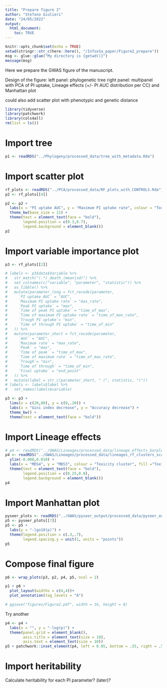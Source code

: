```yaml
---
title: "Prepare figure 2"
author: "Stefano Giulieri"
date: "24/05/2022"
output:
  html_document:
    toc: TRUE
---
```


```r
knitr::opts_chunk$set(echo = TRUE)
setwd(stringr::str_c(here::here(), "/InToxSa_paper/Figure2_prepare"))
msg <- glue::glue("My directory is {getwd()}")
message(msg)
```

Here we prepare the GWAS figure of the manuscript.

Design of the figure: left panel: phylogenetic tree right panel: multipanel with PCA of PI uptake, Lineage effects (+/- PI AUC distribution per CC) and Manhattan plot

could also add scatter plot with phenotypic and genetic distance

```r
library(tidyverse)
library(patchwork)
library(cols4all)
rm(list = ls())
```

# Import tree

```r
p1 <- readRDS("../Phylogeny/processed_data/tree_with_metadata.Rda")
```

# Import scatter plot

```r
rf_plots <- readRDS("../PCA/processed_data/RF_plots_with_CONTROLS.Rda")
p2 <- rf_plots[[4]]

p2 <- p2 +
  labs(x = "PI uptake AUC", y = "Maximum PI uptake rate", colour = "Toxicity cluster") +
  theme_bw(base_size = 11) +
  theme(text = element_text(face = "bold"),
        legend.position = c(0.3,0.7),
        legend.background = element_blank()) 
p2
```

# Import variable importance plot

```r
p3 <- rf_plots[[2]]

# labels <- p3$data$Variable %>%
#   str_match("(.*)_death_(mean|sd)") %>%
#   set_colnames(c("variable", "parameter", "statistic")) %>%
#   as_tibble() %>%
#   mutate(parameter_long = fct_recode(parameter,
#     `PI uptake AUC` = "AUC",
#     `Maximum PI uptake rate` = "max_rate",
#     `Peak PI uptake` = "max",
#     `Time of peak PI uptake` = "time_of_max",
#     `Time of maximum PI uptake rate` = "time_of_max_rate",
#     `Trough PI uptake`= "min",
#     `Time of through PI uptake` = "time_of_min"
#   )) %>%
#   mutate(parameter_short = fct_recode(parameter,
#     `AUC` = "AUC",
#     `Maximum rate` = "max_rate",
#     `Peak` = "max",
#     `Time of peak` = "time_of_max",
#     `Time of maximum rate` = "time_of_max_rate",
#     `Trough`= "min",
#     `Time of through` = "time_of_min",
#     `Final uptake` = "end_point"
#   )) %>%
#   mutate(label = str_c(parameter_short, " (", statistic, ")"))
# labels <- labels$label %>%
#   set_names(labels$variable)

p3 <- p3 +
  lims(x = c(20,80), y = c(0,.20)) +
  labs(x = "Gini index decrease", y = "Accuracy decrease") +
  theme_bw() +
  theme(text = element_text(face = "bold"))
```

# Import Lineage effects

```r
# p4 <- readRDS("../GWAS/Lineages/processed_data/lineage_effects_barplot.Rda")
p4 <- readRDS("../GWAS/Lineages/processed_data/lineages_rf_clusters_scatterplot.Rda") +
  ylim(-0.008,0.010) +
  labs(x = "MDS4", y = "MDS3", colour = "Toxicity cluster", fill ="Toxicity cluster" ) +
  theme(text = element_text(face = "bold"),
        legend.position = c(0.25,0.8),
        legend.background = element_blank())
p4 
```

# Import Manhattan plot

```r
pyseer_plots <- readRDS("../GWAS/pyseer_output/processed_data/pyseer_output_toxicity_genes_all_plots.Rda")
p5 <- pyseer_plots[[7]]
p5 <- p5 +
  labs(y = "-lgo10(p)") +
  theme(legend.position = c(.3,.7),
        legend.spacing.y = unit(1, units = "points"))
p5
```

# Compose final figure

```r
p6 <- wrap_plots(p3, p2, p4, p5, ncol = 2)

p1 + p6 +
  plot_layout(widths = c(4,4))+
  plot_annotation(tag_levels = "A")

# ggsave("figures/Figure2.pdf", width = 16, height = 8)
```

Try another

```r
p4 <- p4 + 
  labs(x = "", y = "-log(p)") +
  theme(panel.grid = element_blank(),
        axis.title = element_text(size = 10),
        axis.text = element_text(size = 10))
p5 + patchwork::inset_element(p4, left = 0.05, bottom = .55, right = .5, top = .95)
```

# Import heritability

Calculate heritability for each PI parameter? (later)?

